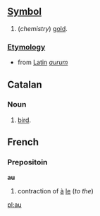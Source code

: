 ==[[Symbol]]==

# (''chemistry'') [[gold]].

===[[Etymology]]===

* from [[Latin]] ''[[aurum]]''

== Catalan ==
=== Noun ===

# [[bird]].

==French==
===Prepositoin===
'''au'''

# contraction of [[à]] [[le]] (''to the'')

[[pl:au]]